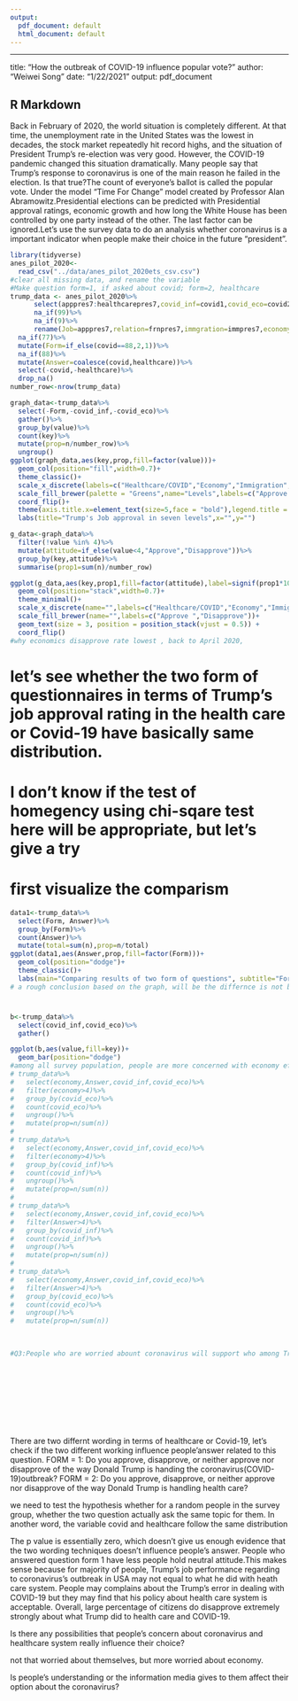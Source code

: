 ```yaml
---
output:
  pdf_document: default
  html_document: default
---
```

---
title: "How the outbreak of COVID-19 influence popular vote?"
author: "Weiwei Song"
date: "1/22/2021"
output: pdf_document

## R Markdown
Back in February of 2020, the world situation is completely different. At that time, the unemployment rate in the United States was the lowest in decades, the stock market repeatedly hit record highs, and the situation of President Trump's re-election was very good. However, the COVID-19 pandemic changed this situation dramatically. Many people say that Trump's response to coronavirus is one of the main reason he failed in the election. Is that true?The count of everyone's ballot is called the popular vote. Under the model "Time For Change" model created by Professor Alan Abramowitz.Presidential elections can be predicted with Presidential approval ratings, economic growth and how long the White House has been controlled by one party instead of the other. The last factor can be ignored.Let's use the survey data to do an analysis whether coronavirus is a important indicator when people make their choice in the future "president". 

```r
library(tidyverse)
anes_pilot_2020<-
  read_csv("../data/anes_pilot_2020ets_csv.csv")
#clear all missing data, and rename the variable 
#Make question form=1, if asked about covid; form=2, healthcare
trump_data <- anes_pilot_2020%>%
      select(apppres7:healthcarepres7,covid_inf=covid1,covid_eco=covid2)%>%
      na_if(99)%>%
      na_if(9)%>%
      rename(Job=apppres7,relation=frnpres7,immgration=immpres7,economy=econpres7,covid=covidpres7,healthcare=healthcarepres7)%>%
  na_if(77)%>%
  mutate(Form=if_else(covid==88,2,1))%>%
  na_if(88)%>%
  mutate(Answer=coalesce(covid,healthcare))%>%
  select(-covid,-healthcare)%>%
  drop_na()
number_row<-nrow(trump_data)
```




```r
graph_data<-trump_data%>%
  select(-Form,-covid_inf,-covid_eco)%>%
  gather()%>%
  group_by(value)%>%
  count(key)%>%
  mutate(prop=n/number_row)%>%
  ungroup()
ggplot(graph_data,aes(key,prop,fill=factor(value)))+
  geom_col(position="fill",width=0.7)+
  theme_classic()+
  scale_x_discrete(labels=c("Healthcare/COVID","Economy","Immigration","Job","Relation"))+
  scale_fill_brewer(palette = "Greens",name="Levels",labels=c("Approve extremly","Approve moderately","Approve Slightly","Neither","Disapprove sligtly","Disapprove moderately","Disapprove extremely"))+
  coord_flip()+
  theme(axis.title.x=element_text(size=5,face = "bold"),legend.title = element_text(size = 5,face = "bold"), legend.text = element_text(size = 5))+
  labs(title="Trump's Job approval in seven levels",x="",y="")
```

```r
g_data<-graph_data%>%
  filter(!value %in% 4)%>%
  mutate(attitude=if_else(value<4,"Approve","Disapprove"))%>%
  group_by(key,attitude)%>%
  summarise(prop1=sum(n)/number_row)
```

```r
ggplot(g_data,aes(key,prop1,fill=factor(attitude),label=signif(prop1*100,2)))+
  geom_col(position="stack",width=0.7)+
  theme_minimal()+
  scale_x_discrete(name="",labels=c("Healthcare/COVID","Economy","Immigration","Job","Relation"))+
  scale_fill_brewer(name="",labels=c("Approve ","Disapprove"))+
  geom_text(size = 3, position = position_stack(vjust = 0.5)) +
  coord_flip()
#why economics disapprove rate lowest , back to April 2020, 

```  
# let's see whether the two form of questionnaires in terms of Trump's job approval rating in the health care or Covid-19 have basically same distribution. 
# I don't know if the test of homegency using chi-sqare test here will be appropriate, but let's give a try 
# first visualize the comparism 
```r
data1<-trump_data%>%
  select(Form, Answer)%>%
  group_by(Form)%>%
  count(Answer)%>%
  mutate(total=sum(n),prop=n/total)
ggplot(data1,aes(Answer,prop,fill=factor(Form)))+
  geom_col(position="dodge")+
  theme_classic()+
  labs(main="Comparing results of two form of questions", subtitle="Form=1,include covid, Form=2,include health care",x="Answer",y="Frequency", fill="Form")
# a rough conclusion based on the graph, will be the differnce is not big, however, for answer=4, which is "either disapprove nor approve", the difference is quite big.Why? Does that possibly mean that people's concern about covid-19 is not only mean the huge burden to medical support but also the effect to economy: increase un employment rate?Or maybe don't worried about get infected but more worried about losing their job?
```

#
```r
b<-trump_data%>%
  select(covid_inf,covid_eco)%>%
  gather()

ggplot(b,aes(value,fill=key))+
  geom_bar(position="dodge")
#among all survey population, people are more concerned with economy effects 
# trump_data%>%
#   select(economy,Answer,covid_inf,covid_eco)%>%
#   filter(economy>4)%>%
#   group_by(covid_eco)%>%
#   count(covid_eco)%>%
#   ungroup()%>%
#   mutate(prop=n/sum(n))
# 
# trump_data%>%
#   select(economy,Answer,covid_inf,covid_eco)%>%
#   filter(economy>4)%>%
#   group_by(covid_inf)%>%
#   count(covid_inf)%>%
#   ungroup()%>%
#   mutate(prop=n/sum(n))
# 
# trump_data%>%
#   select(economy,Answer,covid_inf,covid_eco)%>%
#   filter(Answer>4)%>%
#   group_by(covid_inf)%>%
#   count(covid_inf)%>%
#   ungroup()%>%
#   mutate(prop=n/sum(n))
# 
# trump_data%>%
#   select(economy,Answer,covid_inf,covid_eco)%>%
#   filter(Answer>4)%>%
#   group_by(covid_eco)%>%
#   count(covid_eco)%>%
#   ungroup()%>%
#   mutate(prop=n/sum(n))
  
  

#Q3:People who are worried abount coronavirus will support who among Trump and Biden?








  
```
There are two differnt wording in terms of healthcare or Covid-19, let's check if the two different working influence people'answer related to this question.
FORM = 1: 
Do you approve, disapprove, or neither approve nor disapprove of the way Donald Trump is handing the coronavirus(COVID-19)outbreak?
FORM = 2: 
Do you approve, disapprove, or neither approve nor disapprove of the way Donald Trump is handling health care?

we need to test the hypothesis whether for a random people in the survey group, whether the two question actually ask the same topic for them. In another word, the variable covid and healthcare follow the same distribution 


The p value is essentially zero, which doesn't give us enough evidence that the two wording techniques doesn't influence people's answer. People who answered question form 1 have less people hold neutral attitude.This makes sense because for majority of people, Trump's job performance regarding to coronavirus's outbreak in USA may not equal to what he did with heath care system. People may complains about the Trump's error in dealing with COVID-19 but they may find that his policy about health care system is acceptable. 
Overall, large percentage of citizens do disapprove extremely strongly about what Trump did to health care and COVID-19. 

Is there any possibilities that people's concern about coronavirus and healthcare system really influence their choice? 

 not that worried about themselves, but more worried about economy. 

Is people's understanding or the information media gives to them affect their option about the coronavirus?


